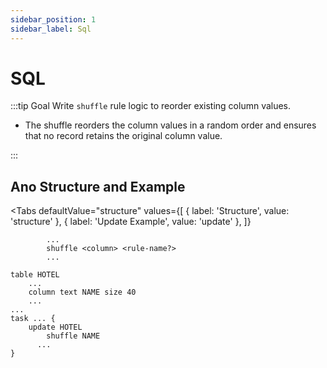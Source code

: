 ```yaml
---
sidebar_position: 1
sidebar_label: Sql
---
```



# SQL

:::tip Goal
Write `shuffle` rule logic to reorder existing column values.

- The shuffle reorders the column values in a random order and ensures that no record retains the original column value.

:::

## Ano Structure and Example

<Tabs
  defaultValue="structure"
  values={[
    { label: 'Structure', value: 'structure' },
    { label: 'Update Example', value: 'update' },
  ]}
>

<TabItem value="structure">

```ano
        ...
        shuffle <column> <rule-name?>
        ...
```

</TabItem>

<TabItem value="update">

```ano
table HOTEL
    ...
    column text NAME size 40
    ...
...
task ... {
    update HOTEL
        shuffle NAME
      ...
}
```

</TabItem>

</Tabs>
